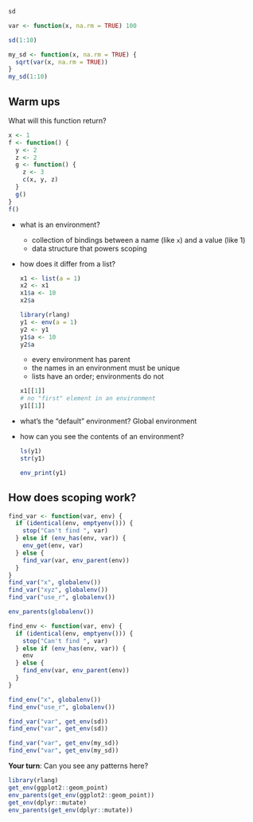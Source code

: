 ```r
sd

var <- function(x, na.rm = TRUE) 100

sd(1:10)

my_sd <- function(x, na.rm = TRUE) {
  sqrt(var(x, na.rm = TRUE))
}
my_sd(1:10)
```


## Warm ups

What will this function return?

```r
x <- 1
f <- function() {
  y <- 2
  z <- 2
  g <- function() {
    z <- 3
    c(x, y, z)
  }
  g()
}
f()
```

*   what is an environment?
    * collection of bindings between a name (like `x`) and a value (like 1)
    * data structure that powers scoping

*   how does it differ from a list?
    
    ```r
    x1 <- list(a = 1)
    x2 <- x1
    x1$a <- 10
    x2$a
    
    library(rlang)
    y1 <- env(a = 1)
    y2 <- y1
    y1$a <- 10
    y2$a
    ```

    * every environment has parent
    * the names in an environment must be unique
    * lists have an order; environments do not
    
    ```r
    x1[[1]]
    # no "first" element in an environment
    y1[[1]]
    ```

*   what's the "default" environment? Global environment

*   how can you see the contents of an environment?

    ```r
    ls(y1)
    str(y1)
    
    env_print(y1)
    ```

## How does scoping work?

```r
find_var <- function(var, env) {
  if (identical(env, emptyenv())) {
    stop("Can't find ", var)
  } else if (env_has(env, var)) {
    env_get(env, var)
  } else {
    find_var(var, env_parent(env))
  }
}
find_var("x", globalenv())
find_var("xyz", globalenv())
find_var("use_r", globalenv())

env_parents(globalenv())
```

```r
find_env <- function(var, env) {
  if (identical(env, emptyenv())) {
    stop("Can't find ", var)
  } else if (env_has(env, var)) {
    env
  } else {
    find_env(var, env_parent(env))
  }
}

find_env("x", globalenv())
find_env("use_r", globalenv())
```

```r
find_var("var", get_env(sd))
find_env("var", get_env(sd)) 

find_var("var", get_env(my_sd))
find_env("var", get_env(my_sd)) 
```

**Your turn**: Can you see any patterns here?

```r
library(rlang)
get_env(ggplot2::geom_point)
env_parents(get_env(ggplot2::geom_point))
get_env(dplyr::mutate)
env_parents(get_env(dplyr::mutate))
```

